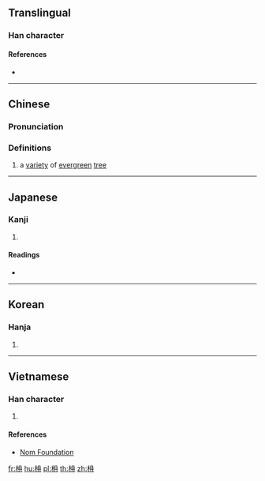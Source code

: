 {{also|楠}}
==Translingual==

===Han character===
{{Han char|rn=75|rad=木|as=04|sn=8|four=|canj=DBMM|ids=⿰木冄}}

====References====
* {{Han ref|kx=0515.070|dkj=14537|dj=0903.070|hdz=21168.100|uh=678F|ud=26511}}

----

==Chinese==
{{zh-forms}}

===Pronunciation===
{{zh-pron
|m=nán
|c=naam4
|mc=
|oc=
|ma=
|cat=n
}}

===Definitions===
# a [[variety]] of [[evergreen]] [[tree]]

----

==Japanese==

===Kanji===
{{ja-kanji|grade=|rs=木04}}

# {{defn|lang=ja|sort=木04}}

====Readings====
* {{ja-readings|on=[[だん]] (dan), [[なん]] (nan), [[ぜん]] (zen), [[ねん]] (nen)|kun=[[くすのき]] (kusunoki)}}

----

==Korean==

===Hanja===
{{ko-hanja|hangeul=남|eumhun=|rv=nam|mr=nam|y=nam}}

# {{defn|lang=ko|sort=木04}}

----

==Vietnamese==

===Han character===
{{vi-readings|rs=木04|hanviet=nam}}

# {{defn|lang=vi|sort=木04}}

====References====
* [http://nomfoundation.org/common/nom_details.php?codepoint=678f Nom Foundation]

[[fr:枏]]
[[hu:枏]]
[[pl:枏]]
[[th:枏]]
[[zh:枏]]
